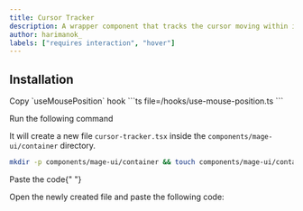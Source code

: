 ```yaml
---
title: Cursor Tracker
description: A wrapper component that tracks the cursor moving within it
author: harimanok_
labels: ["requires interaction", "hover"]
---
```


<ComponentPreview name="container-cursor-tracker--docs" />

## Installation

<Steps>
<Step>Copy `useMousePosition` hook</Step>
```ts file=<rootDir>/hooks/use-mouse-position.ts
```

<Step>Run the following command</Step>

It will create a new file `cursor-tracker.tsx` inside the `components/mage-ui/container` directory.

```bash
mkdir -p components/mage-ui/container && touch components/mage-ui/container/cursor-tracker.tsx
```

<Step>Paste the code</Step>{" "}

Open the newly created file and paste the following code:

```jsx file=<rootDir>/mage-ui/container/cursor-tracker.tsx

```

</Steps>
